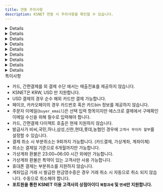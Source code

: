 ```yaml
---
title: 연동 주의사항
description: KSNET 연동 시 주의사항을 확인할 수 있습니다.
---
```



<Details>
  <p slot="summary">계약 확인사항</p>

  **포트원을 통한 KSNET 이용 고객사의 상점아이디 과세 설정은 반드시 `복합과세`로 설정되어 있어야 합니다. 일반과세, 면세 설정은 지원하지 않습니다.**

  - 키인결제

  - 고객사 분담 무이자 할부 설정

  - 가상계좌 마감일시 지정

  - 가상계좌 환불

  - 간편결제 사용

  - 할부 사용

  - 에스크로 사용, 배송 에스크로만 지원
    - KSNET에서 일반 에스크로, 배송 에스크로 두 가지 유형의 에스크로를 제공합니다. 포트원을 통해 KSNET 에스크로를 사용하려는 경우 반드시 **배송 에스크로** 설정이 되어 있어야 합니다.

  - 휴대폰 결제 시 상품 유형 설정(실물 혹은 디지털)
</Details>

<Details>
  <p slot="summary">특정카드사 고객사 분담 무이자 할부 설정 불가</p>

  KSNET에서 고객사 분담 무이자 할부 설정에 필요한 카드 코드 정보를 일부 카드사에 대해서만 제공하고 있습니다. 카드코드가 제공되지 않는 일부 카드사의 경우 고객사 부담 무이자 할부를 설정할 수 없습니다.
</Details>

<Details>
  <p slot="summary">계좌이체 </p>

  ## 결제창에서 현금영수증 발급 시 사업자번호, 휴대폰 번호에 숫자만 입력해야합니다.

  계좌이체 결제창을 통한 현금영수증 발급 시 휴대폰번호, 사업자 번호는 **숫자만** 입력해야 합니다. 하이픈(-)을 포함한 다른 문자가 포함되는 경우 별다른 에러 표시 없이 결제는 진행되지만 현금영수증이 발급되지 않습니다.
</Details>

<Details>
  <p slot="summary">가상계좌</p>

  ## 예금주명 지정 불가

  가상계좌의 예금주명은 고객사명으로 고정되며 별도 지정이 불가합니다.

  ## 부가세, 면세 금액 설정 지원 안 함

  KSNET는 일회성 가상계좌의 경우 부가세, 면세 금액 설정을 지원하지 않습니다.

  ## 가상계좌 입금기한은 필수 입력 항목

  KSNET에서 가상계좌 입금기한은 선택 입력 항목으로 안내하고 있지만 입력하지 않을 경우 가상계좌 입금기한을 특정할 수 없고 오동작할 가능성이 있어 필수로 입력해야합니다. (포트원에서는 필수 값으로 제한하고 있습니다.)

  ## 가상계좌 입금기한은 **초 단위 UNIX TIMESTAMP 사용**

  `vbank_due` 파라미터로 전달하는 가상계좌 입금기한은 초 단위의 UNIX TIMESTAMP(통상 10자리 자연수)로 입력하여야 합니다. (`api로 가상계좌를 발급하는 경우에만 해당합니다.`)
</Details>

<Details>
  <p slot="summary">에스크로 서비스</p>

  ## 주문자 이메일 필수 입력

  구매 확인을 받기 위한 주문자 이메일을 필수로 입력하여야 합니다.

  ## 등록 소요 시간 존재

  에스크로 거래는 30분 \~ 1시간 뒤 [ksta.ksnet.co.kr](http://ksta.ksnet.co.kr/) > PG 거래내역 > 배송 에스크로 거래조회에서 확인이 가능합니다. 에스크로 정보 수정의 경우도 등록이 완료된 이후부터 가능합니다.

  ## 배송정보 발송일시는 **초 단위 UNIX TIMESTAMP 사용**

  `logis.sent_at` 파라미터로 전달하는 배송정보 발송일시는 초 단위의 UNIX TIMESTAMP(통상 10자리 자연수)로 입력하여야 합니다.
</Details>

<Details>
  <p slot="summary">키인결제</p>

  판매 상품에 대한 구분값으로 **`product_type`** 파라미터를 사용해야 결제가 가능합니다.

  고객사 분담 무이자를 원하시는 경우 PG사와의 별도의 계약 후 **`interest_free_by_merchant`** 파라미터를 사용해야 합니다.

  카드번호와 유효기간만으로 결제를 요청하는 비인증 승인 API만 연동되어 있어

  **`birth`**(생년월일 6자리 혹은 사업자 등록번호 10자리)와 **`pwd_2digit`**(비밀번호 앞 2자리)는 검증하지 않습니다.
</Details>

<Details>
  <p slot="summary">빌링키 결제</p>

  판매 상품에 대한 구분값으로 **`product_type`** 을 파라미터로 사용해야 결제가 가능합니다.

  고객사 분담 무이자를 원하시는 경우 pg 사와의 별도의 계약 후 **`interest_free_by_merchant`** 파라미터를 사용해야 합니다.
</Details>

<Details>
  <p slot="summary">빌링키 등록</p>

  `card_number`, `expiry`, `pwd_2digit`, `birth` 파라미터 입력은 필수 입니다.
</Details>

<Details>
  <p slot="summary">기타</p>

  - 휴대폰 결제는 부분취소 불가능.

  - 카드, 간편결제 외 결제의 경우 매출 전표 확인 불가능.

  - 간편결제(카카오페이, 페이코) 카드 결제의 경우 KSNET 측에서 카드정보(카드번호, bin) 정보를 제공해주지 않아 결제 정보에 카드사 정보가 제공되지 않습니다.

  - USD 결제는 순수 해외카드로만 결제 가능합니다.

  - 카카오페이 사용 시 상점정보(대표자명, 주소, 전화번호)를 필수로 입력해야합니다

  - 부분취소는 총 9회까지 가능합니다. (카드결제, 가상계좌, 계좌이체, 간편결제)

  - 취소는 결제일 기준 6개월 이내에만 가능합니다.

  - 가상계좌 환불은 23:00\~06:00 시간 외에만 가능합니다.

  - 계좌입금 거래 시 결제창에서 발급한 현금영수증은 경우 거래 취소 시 자동으로 취소 되지 않습니다.

  - 복합과세의 계좌입금 거래를 부분취소하는 경우 기존에 발급한 현금영수증을 취소하고 부분취소 금액이 반영된 금액 정보로 다시 현금영수증을 발급해야합니다.

  - 매출 전표 확인 시 자동으로 인쇄 기능이 호출됩니다. 오동작이 아닌 KSNET의 의도된 기능입니다.

  - 간편 결제 수단에서 고객사 분담 무이자 설정은 사용 불가능합니다.

  - 간편 결제 수단에서 할부 개월 수 표시 설정은 일부 간편결제사에서만 가능합니다.
    - 네이버페이, 카카오페이, LPay: 할부 개월 수 표시 설정 가능
    - Payco, SSGPay: 할부 개월 수 표시 설정 불가, 5만원 이상 시 1\~12 개월 표시 고정
</Details>

<Hint style="danger">
  특이사항

  - 카드, 간편결제를 외 결제 수단 에서는 매출전표를 제공하지 않습니다.
  - KSNET은 KRW, USD 만 지원합니다.
  - USD 결제의 경우 순수 해외 카드만 결제 가능합니다.
  - 페이코, 카카오페이의 경우 카드번호 혹은 카드bin 정보를 제공하지 않습니다.
  - 주문자 이메일(`buyer_email`)은 선택 입력 항목이지만 에스크로 결제에서 구매확인 이메일 수신을 위해 필수로 입력해야 합니다.
  - 카드, 간편결제 다이렉트 호출은 현재 지원하지 않습니다.
  - 발급사가 비씨,국민,하나,삼성,신한,현대,롯데,농협인 경우에 `고객사 무이자 할부`를 설정할 수 있습니다.
  - 결제 취소 시 부분취소는 9회까지 가능합니다. (카드결제, 가상계좌, 계좌이체)
  - 취소는 결제일 기준으로 6개월까지만 가능합니다.
  - 가상계좌 환불은 23:00\~06:00 시간 외에만 가능합니다.
  - 가상계좌 환불은 특약이 있는 고객사만 사용 가능합니다.
  - 휴대폰 결제는 부분취소를 지원하지 않습니다.
  - 계좌입금 거래 시 발급한 현금영수증은 경우 거래 취소 시 자동으로 취소 되지 않습니다. 수동으로 취소해야 합니다.
  - **포트원을 통한 KSNET 이용 고객사의 상점아이디 `복합과세` 및 `면세`만 지원합니다.**
</Hint>

